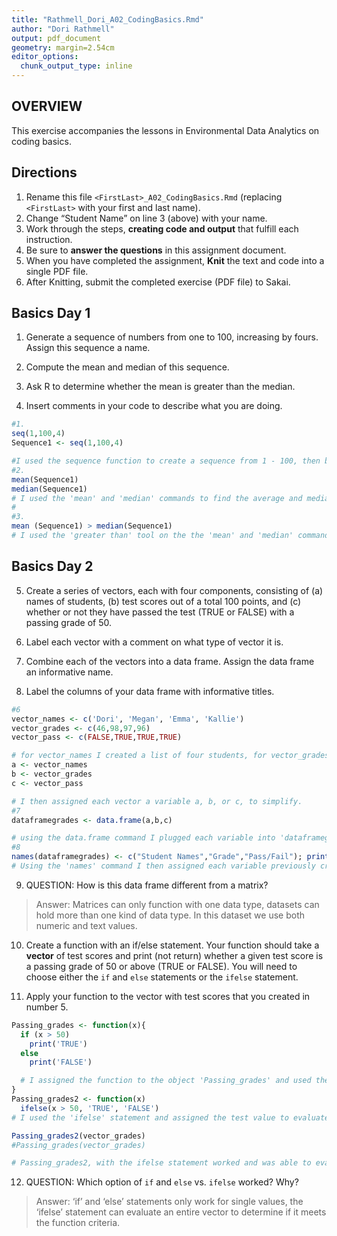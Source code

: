```yaml
---
title: "Rathmell_Dori_A02_CodingBasics.Rmd"
author: "Dori Rathmell"
output: pdf_document
geometry: margin=2.54cm
editor_options: 
  chunk_output_type: inline
---
```


## OVERVIEW

This exercise accompanies the lessons in Environmental Data Analytics on coding basics.

## Directions

1.  Rename this file `<FirstLast>_A02_CodingBasics.Rmd` (replacing `<FirstLast>` with your first and last name).
2.  Change "Student Name" on line 3 (above) with your name.
3.  Work through the steps, **creating code and output** that fulfill each instruction.
4.  Be sure to **answer the questions** in this assignment document.
5.  When you have completed the assignment, **Knit** the text and code into a single PDF file.
6.  After Knitting, submit the completed exercise (PDF file) to Sakai.

## Basics Day 1

1.  Generate a sequence of numbers from one to 100, increasing by fours. Assign this sequence a name.

2.  Compute the mean and median of this sequence.

3.  Ask R to determine whether the mean is greater than the median.

4.  Insert comments in your code to describe what you are doing.

```r
#1. 
seq(1,100,4)
Sequence1 <- seq(1,100,4)

#I used the sequence function to create a sequence from 1 - 100, then by adding a 4 to the third comma the sequence goes up by 4. I then assigned the function to an object 'Sequence 1'
#2. 
mean(Sequence1)
median(Sequence1)
# I used the 'mean' and 'median' commands to find the average and median of the object 'Sequence1' that I created in the previous step.
#
#3. 
mean (Sequence1) > median(Sequence1)
# I used the 'greater than' tool on the the 'mean' and 'median' commands to determine if the mean was greater than the median. Since they both equal 49, the mean is not greater than the median. 
```

## Basics Day 2

5.  Create a series of vectors, each with four components, consisting of (a) names of students, (b) test scores out of a total 100 points, and (c) whether or not they have passed the test (TRUE or FALSE) with a passing grade of 50.

6.  Label each vector with a comment on what type of vector it is.

7.  Combine each of the vectors into a data frame. Assign the data frame an informative name.

8.  Label the columns of your data frame with informative titles.

```r
#6
vector_names <- c('Dori', 'Megan', 'Emma', 'Kallie')
vector_grades <- c(46,98,97,96)
vector_pass <- c(FALSE,TRUE,TRUE,TRUE)

# for vector_names I created a list of four students, for vector_grades I assigned each student a grade, for vector_pass I determined if the students passed or failed, if their score was under 50 they were assigned 'FALSE' if their score was over 50 they were assigned 'TRUE'
a <- vector_names
b <- vector_grades
c <- vector_pass

# I then assigned each vector a variable a, b, or c, to simplify.
#7
dataframegrades <- data.frame(a,b,c)

# using the data.frame command I plugged each variable into 'dataframegrades'
#8
names(dataframegrades) <- c("Student Names","Grade","Pass/Fail"); print(dataframegrades)
# Using the 'names' command I then assigned each variable previously created to a more descritive name.


```

9.  QUESTION: How is this data frame different from a matrix?

> Answer: Matrices can only function with one data type, datasets can hold more than one kind of data type. In this dataset we use both numeric and text values.

10. Create a function with an if/else statement. Your function should take a **vector** of test scores and print (not return) whether a given test score is a passing grade of 50 or above (TRUE or FALSE). You will need to choose either the `if` and `else` statements or the `ifelse` statement. 

11. Apply your function to the vector with test scores that you created in number 5.

```r
Passing_grades <- function(x){
  if (x > 50)
    print('TRUE')
  else
    print('FALSE')

  # I assigned the function to the object 'Passing_grades' and used the 'if' statement to say that if x was over 50 the output for that variable would be TRUE, and used the 'else' statement to say that all other values (under 50) would output FALSE.
}
Passing_grades2 <- function(x)
  ifelse(x > 50, 'TRUE', 'FALSE')
# I used the 'ifelse' statement and assigned the test value to evaluate whether or not the values in the vector were greater than 50, if they are greater than 50 the output was set to TRUE, if they are less than 50, the output is set to FALSE.

Passing_grades2(vector_grades)
#Passing_grades(vector_grades)

# Passing_grades2, with the ifelse statement worked and was able to evaluate the whole vector, the if and else statements failed since there is more than one value in the vector.
```

12. QUESTION: Which option of `if` and `else` vs. `ifelse` worked? Why?

> Answer: 'if' and 'else' statements only work for single values, the 'ifelse' statement can evaluate an entire vector to determine if it meets the function criteria.
